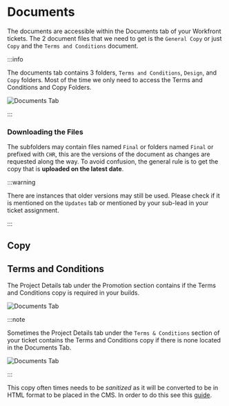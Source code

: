 
# Documents

The documents are accessible within the Documents tab of your Workfront tickets. The 2 document files that we need to get is the `General Copy` or just `Copy` and the `Terms and Conditions` document.

:::info

The documents tab contains 3 folders, `Terms and Conditions`, `Design`, and `Copy` folders. Most of the time we only need to access the Terms and Conditions and Copy Folders.

<img className="w-full mt-3" src={documentsTab} alt="Documents Tab" />

:::

### Downloading the Files

The subfolders may contain files named `Final` or folders named `Final` or prefixed with `CHR`, this are the versions of the document as changes are requested along the way. To avoid confusion, the general rule is to get the copy that is **uploaded on the latest date**.

:::warning

There are instances that older versions may still be used. Please check if it is mentioned on the `Updates` tab or mentioned by your sub-lead in your ticket assignment. 

:::

## Copy

## Terms and Conditions

The Project Details tab under the Promotion section contains if the Terms and Conditions copy is required in your builds.

<img className="w-1/3 mx-auto mt-3 mb-5" src={requiredTerms} alt="Documents Tab" />

:::note

Sometimes the Project Details tab under the `Terms & Conditions` section of your ticket contains the Terms and Conditions copy if there is none located in the Documents Tab.

<img className="w-full mt-3" src={projDetailsTerms} alt="Documents Tab" />

:::

This copy often times needs to be _sanitized_ as it will be converted to be in HTML format to be placed in the CMS. In order to do this see this [guide](./). 